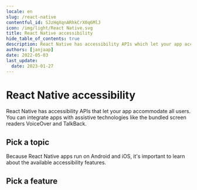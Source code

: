 ```yaml
---
locale: en
slug: /react-native
contentful_id: SJzHqXqnARhkCrX0q6MlJ
icon: /img/light/React Native.svg
title: React Native accessibility
hide_table_of_contents: true
description: React Native has accessibility APIs which let your app accommodate all users. You can integrate apps with assistive technologies like the screen readers VoiceOver and TalkBack.
authors: [janjaap]
date: 2022-05-03
last_update:
  date: 2023-01-27
---
```


# React Native accessibility

React Native has accessibility APIs that let your app accommodate all users. You can integrate apps with assistive technologies like the bundled screen readers VoiceOver and TalkBack.

## Pick a topic

<LinkList title="List of React Native accessibility topics" isHighlighted={true}>
  <LinkListItem url="/en/docs/react-native/samples" title="React Native code samples" pageTitle="React Native accessibility code samples" shortDescription="Browse code samples to learn how to build more accessible React Native apps." icon="/img/light/code.svg" iconAlt="Code icon"/>
</LinkList>

Because React Native apps run on Android and iOS, it's important to learn about the available accessibility features.

## Pick a feature

<LinkList title="List of Android and iOS accessibility features" isHighlighted={true}>
  <LinkListItem url="/en/docs/android/features" title="Learn about Android accessibility features" pageTitle="Android accessibility features" shortDescription="Learn about the accessibility features that are offered by Android." icon="/img/light/features.svg" iconAlt="Features icon"/>
  <LinkListItem url="/en/docs/ios/features" title="Learn about iOS accessibility features" pageTitle="iOS accessibility features" shortDescription="Learn about the accessibility features that are offered by iOS." icon="/img/light/features.svg" iconAlt="Features icon"/>
</LinkList>
